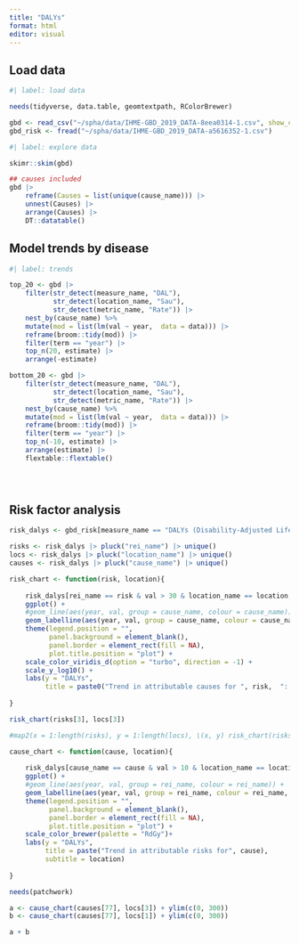 ```yaml
---
title: "DALYs"
format: html
editor: visual
---
```


## Load data

```r
#| label: load data

needs(tidyverse, data.table, geomtextpath, RColorBrewer)

gbd <- read_csv("~/spha/data/IHME-GBD_2019_DATA-8eea0314-1.csv", show_col_types = FALSE)
gbd_risk <- fread("~/spha/data/IHME-GBD_2019_DATA-a5616352-1.csv")

```

```r
#| label: explore data

skimr::skim(gbd)

## causes included
gbd |>
    reframe(Causes = list(unique(cause_name))) |>
    unnest(Causes) |>
    arrange(Causes) |>
    DT::datatable()

```

## Model trends by disease

```r
#| label: trends

top_20 <- gbd |>
    filter(str_detect(measure_name, "DAL"), 
           str_detect(location_name, "Sau"), 
           str_detect(metric_name, "Rate")) |>
    nest_by(cause_name) %>%
    mutate(mod = list(lm(val ~ year,  data = data))) |>
    reframe(broom::tidy(mod)) |>
    filter(term == "year") |>
    top_n(20, estimate) |>
    arrange(-estimate)

bottom_20 <- gbd |>
    filter(str_detect(measure_name, "DAL"), 
           str_detect(location_name, "Sau"), 
           str_detect(metric_name, "Rate")) |>
    nest_by(cause_name) %>%
    mutate(mod = list(lm(val ~ year,  data = data))) |>
    reframe(broom::tidy(mod)) |>
    filter(term == "year") |>
    top_n(-10, estimate) |>
    arrange(estimate) |>
    flextable::flextable()


   
```

## Risk factor analysis

```r

risk_dalys <- gbd_risk[measure_name == "DALYs (Disability-Adjusted Life Years)" & metric_name == "Rate",]

risks <- risk_dalys |> pluck("rei_name") |> unique()
locs <- risk_dalys |> pluck("location_name") |> unique()
causes <- risk_dalys |> pluck("cause_name") |> unique()

risk_chart <- function(risk, location){
    
    risk_dalys[rei_name == risk & val > 30 & location_name == location,] |>
    ggplot() +
    #geom_line(aes(year, val, group = cause_name, colour = cause_name)) +
    geom_labelline(aes(year, val, group = cause_name, colour = cause_name, label = cause_name)) +
    theme(legend.position = "", 
          panel.background = element_blank(), 
          panel.border = element_rect(fill = NA), 
          plot.title.position = "plot") +
    scale_color_viridis_d(option = "turbo", direction = -1) +
    scale_y_log10() +
    labs(y = "DALYs", 
         title = paste0("Trend in attributable causes for ", risk,  ": ", location))
    
}

risk_chart(risks[3], locs[3])

#map2(x = 1:length(risks), y = 1:length(locs), \(x, y) risk_chart(risks[x], locs[y]))


```

```r

cause_chart <- function(cause, location){
    
    risk_dalys[cause_name == cause & val > 10 & location_name == location & rei_name != "Alcohol use",] |>
    ggplot() +
    #geom_line(aes(year, val, group = rei_name, colour = rei_name)) +
    geom_labelline(aes(year, val, group = rei_name, colour = rei_name, label = rei_name)) +
    theme(legend.position = "", 
          panel.background = element_blank(), 
          panel.border = element_rect(fill = NA), 
          plot.title.position = "plot") +
    scale_color_brewer(palette = "RdGy")+
    labs(y = "DALYs", 
         title = paste("Trend in attributable risks for", cause), 
         subtitle = location)
    
}

needs(patchwork)

a <- cause_chart(causes[77], locs[3]) + ylim(c(0, 300))
b <- cause_chart(causes[77], locs[1]) + ylim(c(0, 300))

a + b

```
